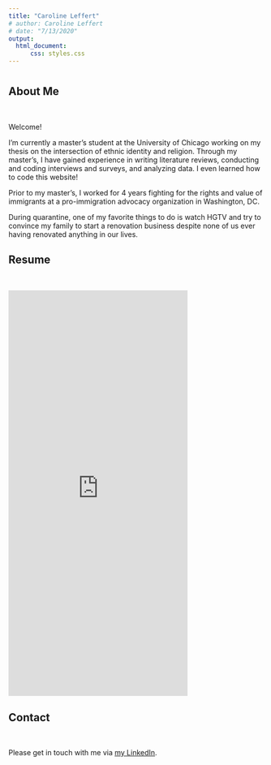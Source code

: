```yaml
---
title: "Caroline Leffert"
# author: Caroline Leffert
# date: "7/13/2020"
output: 
  html_document:
      css: styles.css
---
```


# {.tabset .tabset-fade .tabset-pills}

## About Me
<!-- ![](insert picture title here -- also this line is commented out for now. how you comment out lines is by doing command-shift-c) -->

<br>

Welcome!


I'm currently a master's student at the University of Chicago working on my thesis on the intersection of ethnic identity and religion. Through my master's, I have gained experience in writing literature reviews, conducting and coding interviews and surveys, and analyzing data. I even learned how to code this website!


Prior to my master's, I worked for 4 years fighting for the rights and value of immigrants at a pro-immigration advocacy organization in Washington, DC.


During quarantine, one of my favorite things to do is watch HGTV and try to convince my family to start a renovation business despite none of us ever having renovated anything in our lives.


## Resume

<br>

<div>
<iframe src="https://carolineleffert.github.io/carolineleffert/Caroline_Leffert_Resume_Website.pdf" style="width: 70%; height:800px; margin-left: auto;margin-left: auto;" frameborder="0">
</iframe>
</div>

## Contact

<br>

Please get in touch with me via [my LinkedIn](https://www.linkedin.com/in/carolineleffert1215/).


